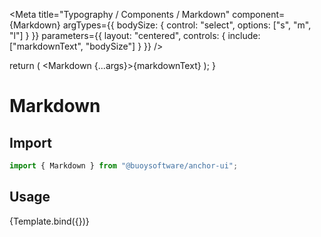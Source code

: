 

<Meta
  title="Typography / Components / Markdown"
  component={Markdown}
  argTypes={{
    bodySize: { control: "select", options: ["s", "m", "l"] }
  }}
  parameters={{
    layout: "centered",
    controls: {
      include: ["markdownText", "bodySize"]
    }
  }}
/>

  return (
    <Body size={bodySize}>
      <Markdown {...args}>{markdownText}</Markdown>
    </Body>
  );
}

# Markdown

## Import

```javascript
import { Markdown } from "@buoysoftware/anchor-ui";
```

## Usage

<Canvas>
  <Story
    name="Markdown"
    args={{
      bodySize: "m",
      markdownText: "I **am** *markdown*"
    }}
  >
    {Template.bind({})}
  </Story>
</Canvas>

